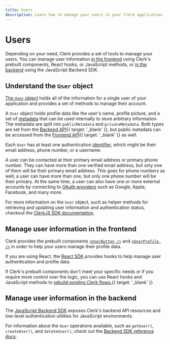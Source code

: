 ```yaml
---
title: Users
description: Learn how to manage your users in your Clerk application.
---
```


# Users

Depending on your need, Clerk provides a set of tools to manage your users. You can manage user information [in the frontend](#manage-user-information-in-the-frontend) using Clerk's prebuilt components, React hooks, or JavaScript methods, or [in the backend](#manage-user-information-in-the-backend) using the JavaScript Backend SDK.

## Understand the `User` object

[The `User` object](/docs/references/javascript/user/user) holds all of the information for a single user of your application and provides a set of methods to manage their account.

A `User` object holds profile data like the user's name, profile picture, and a set of [metadata](/docs/users/metadata) that can be used internally to store arbitrary information. The metadata are split into `publicMetadata` and `privateMetadata`. Both types are set from the [Backend API](/docs/reference/backend-api){{ target: '_blank' }}, but public metadata can be accessed from the [Frontend API](/docs/reference/frontend-api){{ target: '_blank' }} as well.

Each `User` has at least one authentication [identifier](/docs/authentication/configuration/sign-up-sign-in-options#identifiers), which might be their email address, phone number, or a username.

A user can be contacted at their primary email address or primary phone number. They can have more than one verified email address, but only one of them will be their primary email address. This goes for phone numbers as well; a user can have more than one, but only one phone number will be their primary. At the same time, a user can also have one or more external accounts by connecting to [OAuth providers](/docs/authentication/social-connections/overview) such as Google, Apple, Facebook, and many more.

For more information on the `User` object, such as helper methods for retrieving and updating user information and authentication status, checkout the [ClerkJS SDK documentation](/docs/references/javascript/user/user).

## Manage user information in the frontend

Clerk provides the prebuilt components [`<UserButton />`](/docs/components/user/user-button) and [`<UserProfile />`](/docs/components/user/user-profile) in order to help your users manage their profile data.

If you are using React, the [React SDK](/docs/references/react/use-user) provides hooks to help manage user authentication and profile data.

If Clerk's prebuilt components don't meet your specific needs or if you require more control over the logic, you can use React hooks and JavaScript methods to [rebuild existing Clerk flows.](/docs/custom-flows/overview){{ target: '_blank' }}

## Manage user information in the backend

The [JavaScript Backend SDK](/docs/references/backend/overview) exposes Clerk's backend API resources and low-level authentication utilities for JavaScript environments.

For information about the `User` operations available, such as `getUser()`, `createUser()`, and `deleteUser()`, check out the [Backend SDK reference docs](/docs/references/backend/overview).
